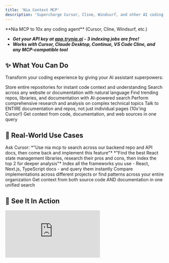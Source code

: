 ```yaml
---
title: 'Nia Context MCP'
description: 'Supercharge Cursor, Cline, Windsurf, and other AI coding agents with codebase understanding and documentation search'
---
```


<Note>
  **Nia MCP to 10x any coding agent** (Cursor, Cline, Windsurf, etc.)
  
  * ***Get your API key at [app.trynia.ai](http://app.trynia.ai/) - 3 indexing jobs are free!***
  * ***Works with Cursor, Claude Desktop, Continue, VS Code Cline, and any MCP-compatible tool***
</Note>

## ✨ What You Can Do

Transform your coding experience by giving your AI assistant superpowers:

<CardGroup cols={2}>
  <Card title="Index GitHub Repos" icon="github">
    Store entire repositories for instant code context and understanding
  </Card>

  <Card title="Index Documentation" icon="book">
    Search across any website or documentation with natural language
  </Card>

  <Card title="Web Search & Discovery" icon="magnifying-glass">
    Find trending repos, libraries, and documentation with AI-powered search
  </Card>

  <Card title="Deep Research Agent" icon="brain-circuit">
    Perform comprehensive research and analysis on complex technical topics
  </Card>

  <Card title="Chat with Entire Codebases" icon="message-code">
    Talk to ENTIRE documentation and repos, not just individual pages (10x'ing Cursor!)
  </Card>

  <Card title="Multi-Source Intelligence" icon="database">
    Get context from code, documentation, and web sources in one query
  </Card>
</CardGroup>

## 🎯 Real-World Use Cases

<Accordion title="Index Additional Repos + Company Docs" defaultOpen>
Ask Cursor: *"Use nia mcp to search across our backend repo and API docs, then come back and implement this feature"*
</Accordion>

<Accordion title="Discover & Research Technologies">
*"Find the best React state management libraries, research their pros and cons, then index the top 2 for deeper analysis"*
</Accordion>

<Accordion title="Create Personal Knowledge Base">
Index all the frameworks you use - React, Next.js, TypeScript docs - and query them instantly
</Accordion>

<Accordion title="Search Multiple Codebases">
Compare implementations across different projects or find patterns across your entire organization
</Accordion>

<Accordion title="Code + Documentation Context">
Get context from both source code AND documentation in one unified search
</Accordion>

## 🎥 See It In Action

<Tabs>
  <Tab title="Documentation Tools">
    <div style={{ position: 'relative', width: '100%', paddingBottom: '56.25%', height: 0, overflow: 'hidden' }}>
      <iframe 
        src="https://www.youtube.com/embed/aiVbh-QO-Fg?si=04nUsm8jgmvE_Pft" 
        title="Nia Documentation Tools Demo"
        style={{ position: 'absolute', top: 0, left: 0, width: '100%', height: '100%' }}
        frameBorder="0" 
        allow="accelerometer; autoplay; clipboard-write; encrypted-media; gyroscope; picture-in-picture; web-share" 
        referrerPolicy="strict-origin-when-cross-origin" 
        allowFullScreen
      />
    </div>
  </Tab>
  
  <Tab title="Codebase Tools">
    <div style={{ position: 'relative', width: '100%', paddingBottom: '56.25%', height: 0, overflow: 'hidden' }}>
      <iframe 
        src="https://www.youtube.com/embed/uV8PmuTNL8E?si=9a40wsPN2h4GVjX7" 
        title="Nia Codebase Tools Demo"
        style={{ position: 'absolute', top: 0, left: 0, width: '100%', height: '100%' }}
        frameBorder="0" 
        allow="accelerometer; autoplay; clipboard-write; encrypted-media; gyroscope; picture-in-picture; web-share" 
        referrerPolicy="strict-origin-when-cross-origin" 
        allowFullScreen
      />
    </div>
  </Tab>

  <Tab title="Deep Research">
    <div style={{ position: 'relative', width: '100%', paddingBottom: '56.25%', height: 0, overflow: 'hidden' }}>
      <iframe 
        src="https://www.youtube.com/embed/Y-cLJ4N-GDQ?si=ODH4cINcXbUvo3Gw" 
        title="Nia Deep Research Demo"
        style={{ position: 'absolute', top: 0, left: 0, width: '100%', height: '100%' }}
        frameBorder="0" 
        allow="accelerometer; autoplay; clipboard-write; encrypted-media; gyroscope; picture-in-picture; web-share" 
        referrerPolicy="strict-origin-when-cross-origin" 
        allowFullScreen
      />
    </div>
  </Tab>
</Tabs>

## 📦 Installation

<Steps>
  <Step title="Prerequisites">
    - Python 3.8+ 
    - `pipx` (recommended) or `uvx` or `pip`
    - Your NIA API key from [app.trynia.ai](http://app.trynia.ai/)
  </Step>
  
  <Step title="Install the Package">
    <CodeGroup>
      ```bash Option A: Using pipx (Recommended)
      # Install globally for use across all projects
      pipx install nia-mcp-server
      ```
      
      ```bash Option B: Using uvx
      # uvx will automatically handle the installation when you run it
      # No need to pre-install if you have uvx
      ```
      
      ```bash Option C: Using pip (If needed)
      pip install nia-mcp-server
      ```
    </CodeGroup>
  </Step>
  
  <Step title="Configure Your MCP Client">
    Choose your coding assistant below for specific configuration steps
  </Step>
  
  <Step title="Replace Your API Key">
    Get your API key from [app.trynia.ai](http://app.trynia.ai/) and replace `YOUR_API_KEY` in the configuration
  </Step>
  
  <Step title="Restart Your Client">
    Restart your coding assistant to load the new MCP server
  </Step>
</Steps>

## ⚙️ Configuration for Your Coding Assistant

<Tabs>
  <Tab title="Cursor">
    <div style={{ marginBottom: '20px' }}>
      <a href="cursor://anysphere.cursor-deeplink/mcp/install?name=nia&config=eyJjb21tYW5kIjoidXZ4IG5pYS1tY3Atc2VydmVyIiwiZW52Ijp7Ik5JQV9BUElfS0VZIjoiWU9VUl9BUElfS0VZIiwiTklBX0FQSV9VUkwiOiJodHRwczovL2FwaWdjcC50cnluaWEuYWkvIn19">
        <img 
          src="https://cursor.com/deeplink/mcp-install-dark.png" 
          alt="Add Nia MCP server to Cursor"
          style={{ maxWidth: '200px', height: 'auto' }}
        />
      </a>
    </div>
    <Steps>
      <Step title="Open MCP Configuration">
        Open your Cursor MCP configuration file:
        - **macOS**: `~/.cursor/mcp.json`
        - **Windows**: `%APPDATA%\Cursor\mcp.json`
        - **Linux**: `~/.config/cursor/mcp.json`
      </Step>
      
      <Step title="Add NIA Configuration">
        <CodeGroup>
          ```json Option A: Using pipx (Recommended)
          {
            "mcpServers": {
              "nia": {
                "command": "pipx",
                "args": ["run", "--no-cache", "nia-mcp-server"],
                "env": {
                  "NIA_API_KEY": "YOUR_API_KEY",
                  "NIA_API_URL": "https://apigcp.trynia.ai/"
                }
              }
            }
          }
          ```
          
          ```json Option B: Using uvx
          {
            "mcpServers": {
              "nia": {
                "command": "uvx",
                "args": ["nia-mcp-server"],
                "env": {
                  "NIA_API_KEY": "YOUR_API_KEY",
                  "NIA_API_URL": "https://apigcp.trynia.ai/"
                }
              }
            }
          }
          ```
        </CodeGroup>
      </Step>
    </Steps>
  </Tab>
  
  <Tab title="Windsurf">
    <Steps>
      <Step title="Open MCP Configuration">
        Open your Windsurf MCP configuration file:
        - **macOS**: `~/.windsurf/mcp.json`
        - **Windows**: `%APPDATA%\Windsurf\mcp.json`
        - **Linux**: `~/.config/windsurf/mcp.json`
      </Step>
      
      <Step title="Add NIA Configuration">
        <CodeGroup>
          ```json Option A: Using pipx (Recommended)
          {
            "mcpServers": {
              "mcp-server-nia": {
                "command": "pipx",
                "args": ["run", "--no-cache", "nia-mcp-server"],
                "env": {
                  "NIA_API_KEY": "YOUR_API_KEY",
                  "NIA_API_URL": "https://apigcp.trynia.ai/"
                }
              }
            }
          }
          ```
          
          ```json Option B: Using uvx
          {
            "mcpServers": {
              "mcp-server-nia": {
                "command": "uvx",
                "args": ["nia-mcp-server"],
                "env": {
                  "NIA_API_KEY": "YOUR_API_KEY",
                  "NIA_API_URL": "https://apigcp.trynia.ai/"
                }
              }
            }
          }
          ```
        </CodeGroup>
      </Step>
    </Steps>
  </Tab>
  
  <Tab title="Claude Desktop">
    <Steps>
      <Step title="Open Configuration File">
        Edit your Claude Desktop configuration:
        - **macOS**: `~/Library/Application Support/Claude/claude_desktop_config.json`
        - **Windows**: `%APPDATA%\Claude\claude_desktop_config.json`
      </Step>
      
      <Step title="Add NIA Configuration">
        <CodeGroup>
          ```json Option A: Using pipx (Recommended)
          {
            "mcpServers": {
              "mcp-server-nia": {
                "command": "pipx",
                "args": ["run", "--no-cache", "nia-mcp-server"],
                "env": {
                  "NIA_API_KEY": "YOUR_API_KEY",
                  "NIA_API_URL": "https://apigcp.trynia.ai/"
                }
              }
            }
          }
          ```
          
          ```json Option B: Using uvx
          {
            "mcpServers": {
              "mcp-server-nia": {
                "command": "uvx",
                "args": ["nia-mcp-server"],
                "env": {
                  "NIA_API_KEY": "YOUR_API_KEY",
                  "NIA_API_URL": "https://apigcp.trynia.ai/"
                }
              }
            }
          }
          ```
        </CodeGroup>
      </Step>
    </Steps>
  </Tab>
  
  <Tab title="VS Code">
    <Steps>
      <Step title="Open MCP Configuration">
        Open your VS Code MCP configuration file. You can either:
        - Run the **MCP: Open User Configuration** command from the Command Palette (opens `mcp.json` in your user profile)
        - Use **MCP: Add Server** command and select **Global** to add to your profile
        - Or manually edit the file at:
          - **macOS/Linux**: `~/.config/Code/User/mcp.json`
          - **Windows**: `%APPDATA%\Code\User\mcp.json`
      </Step>
      
      <Step title="Add NIA Configuration">
        <CodeGroup>
          ```json Option A: Using pipx (Recommended)
          {
            "servers": {
              "nia": {
                "command": "pipx",
                "args": ["run", "--no-cache", "nia-mcp-server"],
                "env": {
                  "NIA_API_KEY": "YOUR_API_KEY",
                  "NIA_API_URL": "https://apigcp.trynia.ai/"
                }
              }
            }
          }
          ```
          
          ```json Option B: Using uvx
          {
            "servers": {
              "nia": {
                "command": "uvx",
                "args": ["nia-mcp-server"],
                "env": {
                  "NIA_API_KEY": "YOUR_API_KEY",
                  "NIA_API_URL": "https://apigcp.trynia.ai/"
                }
              }
            }
          }
          ```
        </CodeGroup>
        
        <Note>
          When using multiple VS Code profiles, this allows you to switch between different MCP server configurations based on your active profile.
        </Note>
      </Step>
    </Steps>
  </Tab>
  
  <Tab title="Continue.dev">
    <Steps>
      <Step title="Open Continue Configuration">
        Edit your `~/.continue/config.json` file
      </Step>
      
      <Step title="Add NIA Configuration">
        <CodeGroup>
          ```json Option A: Using pipx (Recommended)
          {
            "models": [...],
            "mcpServers": [
              {
                "name": "nia",
                "command": "pipx",
                "args": ["run", "--no-cache", "nia-mcp-server"],
                "env": {
                  "NIA_API_KEY": "YOUR_API_KEY",
                  "NIA_API_URL": "https://apigcp.trynia.ai/"
                }
              }
            ]
          }
          ```
          
          ```json Option B: Using uvx
          {
            "models": [...],
            "mcpServers": [
              {
                "name": "nia",
                "command": "uvx",
                "args": ["nia-mcp-server"],
                "env": {
                  "NIA_API_KEY": "YOUR_API_KEY",
                  "NIA_API_URL": "https://apigcp.trynia.ai/"
                }
              }
            ]
          }
          ```
        </CodeGroup>
      </Step>
    </Steps>
  </Tab>
  
  <Tab title="Claude Code">
    <Steps>
      <Step title="Add NIA Configuration">
        <CodeGroup>
          ```bash Option A: Using pipx (Recommended)
          # For current project only (default)
          claude mcp add nia -e NIA_API_KEY=YOUR_API_KEY -e NIA_API_URL=https://apigcp.trynia.ai/ -- pipx run --no-cache nia-mcp-server
          
          # For global installation (all projects)
          claude mcp add nia -e NIA_API_KEY=YOUR_API_KEY -e NIA_API_URL=https://apigcp.trynia.ai/ --scope user -- pipx run --no-cache nia-mcp-server
          ```
          
          ```bash Option B: Using uvx
          # For current project only (default)
          claude mcp add nia -e NIA_API_KEY=YOUR_API_KEY -e NIA_API_URL=https://apigcp.trynia.ai/ -- uvx nia-mcp-server
          
          # For global installation (all projects)
          claude mcp add nia -e NIA_API_KEY=YOUR_API_KEY -e NIA_API_URL=https://apigcp.trynia.ai/ --scope user -- uvx nia-mcp-server
          ```
        </CodeGroup>
        
        <Note>
          **Scope Options:**
          - **Default (no --scope flag)**: Installs for current project only
          - **--scope user**: Installs globally for all projects on your machine
          
          Use `--scope user` if you want Nia available across all your projects. This is ideal for personal development where you frequently use Nia across different codebases.
        </Note>
      </Step>
    </Steps>
  </Tab>
</Tabs>

## 🛠️ Available Tools

<CardGroup cols={2}>
  <Card title="Repository Management" icon="github">
    - **`index_repository`** - Index GitHub repositories for intelligent search
    - **`list_repositories`** - List all indexed repositories with status
    - **`check_repository_status`** - Monitor indexing progress
    - **`delete_repository`** - Remove indexed repositories
    - **`rename_repository`** - Rename repositories for better organization
    - **`search_codebase`** - Search code with natural language queries
  </Card>

  <Card title="Documentation Management" icon="book">
    - **`index_documentation`** - Index websites and documentation
    - **`list_documentation`** - List all indexed documentation sources
    - **`check_documentation_status`** - Monitor documentation indexing
    - **`delete_documentation`** - Remove indexed documentation
    - **`rename_documentation`** - Rename documentation sources
    - **`search_documentation`** - Search docs with natural language
  </Card>

  <Card title="Web Search & Research" icon="magnifying-glass">
    - **`nia_web_search`** - AI-powered search for repos, docs, and content
    - **`nia_deep_research_agent`** - Deep multi-step research and analysis
  </Card>

  <Card title="Project Initialization" icon="gear">
    - **`initialize_project`** - Set up NIA-enabled projects with IDE configs
    - Support for Cursor, VS Code, Claude, Windsurf, Cline, and more
    - Automatic creation of IDE-specific rules and configurations
  </Card>
</CardGroup>

## 📋 Complete Tool Reference

<AccordionGroup>
  <Accordion title="Repository Management Tools">
    ### `index_repository`
    Index a GitHub repository for intelligent code search.
    
    **Parameters**:
    - `repo_url` (str): GitHub repository URL (e.g., https://github.com/owner/repo)
    - `branch` (str, optional): Branch to index (defaults to main branch)
    
    **Usage**: When indexing starts, use `check_repository_status` to monitor progress.

    ### `list_repositories`
    List all indexed repositories with their status.
    
    **Parameters**: None
    
    **Returns**: List of repositories with status, branch, and indexing information.

    ### `check_repository_status`
    Check the indexing status of a repository.
    
    **Parameters**:
    - `repository` (str): Repository in owner/repo format
    
    **Returns**: Current status, progress, and indexing details.

    ### `delete_repository`
    Delete an indexed repository.
    
    **Parameters**:
    - `repository` (str): Repository in owner/repo format
    
    **Returns**: Confirmation of deletion.

    ### `rename_repository`
    Rename an indexed repository for better organization.
    
    **Parameters**:
    - `repository` (str): Repository in owner/repo format
    - `new_name` (str): New display name (1-100 characters)
    
    **Returns**: Confirmation of rename operation.

    ### `search_codebase`
    Search indexed repositories using natural language.
    
    **Parameters**:
    - `query` (str): Natural language search query (use comprehensive questions for best results)
    - `repositories` (List[str], optional): List of repositories to search (owner/repo format)
    - `include_sources` (bool, default=True): Whether to include source code in results
    
    **Returns**: Search results with relevant code snippets and explanations.
  </Accordion>

  <Accordion title="Documentation Management Tools">
    ### `index_documentation`
    Index documentation or website for intelligent search.
    
    **Parameters**:
    - `url` (str): URL of the documentation site to index
    - `url_patterns` (List[str], optional): URL patterns to include in crawling (e.g., ["/docs/*", "/guide/*"])
    - `max_age` (int, optional): Maximum age of cached content in seconds
    - `only_main_content` (bool, default=True): Extract only main content (removes navigation, ads, etc.)
    
    **Usage**: When indexing starts, use `check_documentation_status` to monitor progress.

    ### `list_documentation`
    List all indexed documentation sources.
    
    **Parameters**: None
    
    **Returns**: List of documentation sources with status and metadata.

    ### `check_documentation_status`
    Check the indexing status of a documentation source.
    
    **Parameters**:
    - `source_id` (str): Documentation source ID
    
    **Returns**: Current status, progress, and indexing details.

    ### `delete_documentation`
    Delete an indexed documentation source.
    
    **Parameters**:
    - `source_id` (str): Documentation source ID to delete
    
    **Returns**: Confirmation of deletion.

    ### `rename_documentation`
    Rename a documentation source for better organization.
    
    **Parameters**:
    - `source_id` (str): Documentation source ID
    - `new_name` (str): New display name (1-100 characters)
    
    **Returns**: Confirmation of rename operation.

    ### `search_documentation`
    Search indexed documentation using natural language.
    
    **Parameters**:
    - `query` (str): Natural language search query (use comprehensive questions for best results)
    - `sources` (List[str], optional): List of documentation source IDs to search
    - `include_sources` (bool, default=True): Whether to include source references in results
    
    **Returns**: Search results with relevant documentation excerpts.
  </Accordion>

  <Accordion title="Web Search & Research Tools">
    ### `nia_web_search`
    Search repositories, documentation, and other content using AI-powered search.
    
    **Use Cases**:
    - Finding specific repos/docs/content
    - Looking for examples or implementations
    - Searching for what's available on a topic
    - Simple, direct searches that need quick results
    - Finding similar content to a known URL
    
    **Parameters**:
    - `query` (str): Natural language search query
    - `num_results` (int, default=5): Number of results to return (max: 10)
    - `category` (str, optional): Filter by category ("github", "company", "research paper", "news", "tweet", "pdf")
    - `days_back` (int, optional): Only show results from the last N days
    - `find_similar_to` (str, optional): URL to find similar content to
    
    **Returns**: Search results with actionable next steps.

    ### `nia_deep_research_agent`
    Perform deep, multi-step research on a topic using advanced AI research capabilities.
    
    **Use Cases**:
    - Comparing multiple options ("compare X vs Y vs Z")
    - Analyzing pros and cons
    - Questions with "best", "top", "which is better"
    - Needing structured analysis or synthesis
    - Complex questions requiring multiple sources
    - Questions about trends, patterns, or developments
    - Requests for comprehensive overviews
    
    **Parameters**:
    - `query` (str): Research question (use comprehensive questions for best results)
    - `output_format` (str, optional): Structure hint (e.g., "comparison table", "pros and cons list")
    
    **Returns**: Comprehensive research results with citations.

    ### Tool Selection Guide

    **Use `nia_web_search` for**:
    - "Find RAG libraries" → Simple search
    - "What's trending in Rust?" → Quick discovery
    - "Show me repos like LangChain" → Similarity search

    **Use `nia_deep_research_agent` for**:
    - "Compare RAG vs GraphRAG approaches" → Comparative analysis
    - "What are the best vector databases for production?" → Evaluation needed
    - "Analyze the pros and cons of different LLM frameworks" → Structured analysis
  </Accordion>

  <Accordion title="Project Initialization Tools">
    ### `initialize_project`
    Initialize a NIA-enabled project with IDE-specific rules and configurations.
    
    **Parameters**:
    - `project_root` (str): Absolute path to the project root directory
    - `profiles` (List[str], optional): List of IDE profiles to set up (default: ["cursor"])
    
    **Supported Profiles**: cursor, vscode, claude, windsurf, cline, codex, zed, jetbrains, neovim, sublime
    
    **Returns**: Status of initialization with created files and next steps.
    
    **Examples**:
    - Basic: `initialize_project("/path/to/project")`
    - Multiple IDEs: `initialize_project("/path/to/project", profiles=["cursor", "vscode"])`
    - Specific IDE: `initialize_project("/path/to/project", profiles=["windsurf"])`
  </Accordion>
</AccordionGroup>

## 🎯 Pro Tips for Maximum Productivity

<AccordionGroup>
  <Accordion title="Discovery → Research → Index Workflow">
    1. Use **`nia_web_search`** to find relevant libraries: *"Find popular React state management libraries"*
    2. Use **`nia_deep_research_agent`** to analyze: *"Compare Redux vs Zustand vs Jotai with pros and cons"*
    3. Index the top choices for deep code analysis: *"Index zustand repository"*
  </Accordion>

  <Accordion title="Multi-Source Queries">
    Combine searches across repositories and documentation:
    
    *"Search both the Next.js repo and docs for server-side rendering patterns, then implement a similar solution for our project"*
  </Accordion>
  
  <Accordion title="Context-Aware Development">
    Use specific, detailed queries:
    
    *"Find error handling patterns in our backend repo, compare with best practices from indexed documentation, then refactor this function"*
  </Accordion>
  
  <Accordion title="Knowledge Base Building">
    Index frequently used resources:
    - Framework documentation (React, Vue, Angular)
    - Company internal docs
    - Best practice guides
    - Reference implementations
  </Accordion>
  
  <Accordion title="Research-Driven Development">
    Use the deep research agent for:
    - Technology selection decisions
    - Architecture pattern analysis
    - Performance optimization strategies
    - Security best practices research
  </Accordion>
</AccordionGroup>

## ⚠️ Troubleshooting

<AccordionGroup>
  <Accordion title='"No API key provided"'>
    **Solution:** Make sure you've replaced `YOUR_API_KEY` with your actual API key from [app.trynia.ai](http://app.trynia.ai/)
    
    Double-check the environment variable is correctly set in your MCP configuration.
  </Accordion>
  
  <Accordion title='"Command not found: nia-mcp-server"'>
    **Solution:** Try installing with pipx first:
    ```bash
    pipx install nia-mcp-server
    ```
    
    Or ensure `pipx` is properly installed:
    ```bash
    pip install pipx
    ```
    
    Alternatively, you can use `uvx` or regular `pip` installation.
  </Accordion>
  
  <Accordion title='"Invalid API key"'>
    **Solution:** 
    - Double-check your API key at [app.trynia.ai](http://app.trynia.ai/)
    - Ensure there are no extra spaces or characters
    - Verify the API endpoint is set to `https://apigcp.trynia.ai/`
  </Accordion>
  
  <Accordion title='"Rate limit exceeded"'>
    **Solution:** You've used your 25 free requests. Check your usage and upgrade your plan at [app.trynia.ai](http://app.trynia.ai/)
  </Accordion>
  
  <Accordion title="MCP Server Not Responding">
    **Solution:**
    1. Check if the server is running properly
    2. Verify your MCP client configuration
    3. Restart your coding assistant
    4. Check the console for error messages
  </Accordion>
</AccordionGroup>

## 🚀 What's Next?

<CardGroup cols={2}>
  <Card title="Build Your Knowledge Base" icon="database">
    Start by indexing your most-used repositories and documentation sources
  </Card>
  
  <Card title="Experiment with Queries" icon="magnifying-glass">
    Try different search approaches to find what works best for your workflow
  </Card>
  
  <Card title="Share with Your Team" icon="users">
    Set up shared knowledge bases for your development team
  </Card>
  
  <Card title="Optimize Your Workflow" icon="rocket">
    Integrate Nia MCP into your daily coding routine for maximum productivity
  </Card>
</CardGroup>

## 💬 Feedback & Support

<Note>
We'd love your feedback! Help us improve Nia MCP and make coding agents even more powerful. Share your experience, suggestions, or even roast the product if you want - we really want to help developers code way, way faster!

**Nia - 10x your coding agent** 
</Note>

---

<Warning>
**Need Help?** Join our community or reach out through [app.trynia.ai](http://app.trynia.ai/) for support and updates.
</Warning> 